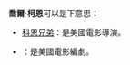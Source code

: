 '''喬爾·柯恩'''可以是下意思：
* [[科恩兄弟|科恩兄弟]]：是美國電影導演。
* {{tsl|en|Joel Cohen (writer)|喬爾·柯恩 (編劇)}}：是美國電影編劇。

{{消歧义|J|Cat=四字人名消歧义}}